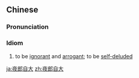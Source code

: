 ==Chinese==
{{zh-forms|type=22}}

===Pronunciation===
{{zh-pron
|m=yèlángzìdà
|c=je6 long4 zi6 daai6
|cat=cy
}}

===Idiom===
{{zh-idiom}}

# to be [[ignorant]] and [[arrogant]]; to be [[self-]][[deluded]]

[[ja:夜郎自大]]
[[zh:夜郎自大]]